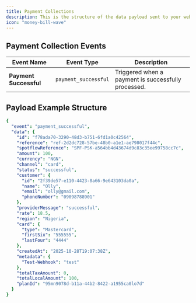 ```yaml
---
title: Payment Collections
description: This is the structure of the data payload sent to your webhook URL whenever a payment collection is successful within Spotflow.
icon: "money-bill-wave"
---
```


## **Payment Collection Events**

| **Event Name**           | **Event Type**           | **Description**                                                                 |
|--------------------------|--------------------------|---------------------------------------------------------------------------------|
| **Payment Successful**    | `payment_successful`      | Triggered when a payment is successfully processed.                             |

## **Payload Example Structure**

```yaml
{
  "event": "payment_successful",
  "data": {
    "id": "f78ada70-3290-48d3-b751-6fd1a0c42564",
    "reference": "ref-2d2dc728-57be-48b0-a1e1-ae798017f44c",
    "spotflowReference": "SPF-PSK-a564bb4d43674d9c83c35ee99758cc7c",
    "amount": 100,
    "currency": "NGN",
    "channel": "card",
    "status": "successful",
    "customer": {
      "id": "2f39de57-e110-4423-8a66-9e643103da0a",
      "name": "Olly",
      "email": "olly@gmail.com",
      "phoneNumber": "09098788901"
    },
    "providerMessage": "successful",
    "rate": 18.5,
    "region": "Nigeria",
    "card": {
      "type": "Mastercard",
      "firstSix": "555555",
      "lastFour": "4444"
    },
    "createdAt": "2025-10-28T19:07:38Z",
    "metadata": {
      "Test-Webhook": "test"
    },
    "totalTaxAmount": 0,
    "totalLocalAmount": 100,
    "planId": "95mn9078d-b11a-44b2-8422-a1955ca0lo7d"
  }
}
```